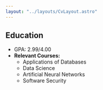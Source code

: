 ```yaml
---
layout: "../layouts/CvLayout.astro"
---
```



## Education
<div
  class="my-2.5 py-2.5 last:border-0 border-b-2 border-gray-300 dark:border-gray-700">

<CvEntry
  title="BS, Computer Science"
  startDate="2017-08-22"
  endDate="2021-05-09"
  employer="University of Mary Washington"
  location="Fredericksburg, VA">
  - GPA: 2.99/4.00 
  - **Relevant Courses:** 
    - Applications of Databases 
    - Data Science 
    - Artificial Neural Networks 
    - Software Security
</CvEntry>

  <CvEntry
    title="Advanced Diploma"
    startDate="2013-08-18"
    endDate="2017-06-03"
    employer="Western Albemarle High School"
    location="Crozet, VA"/>
  
</div>